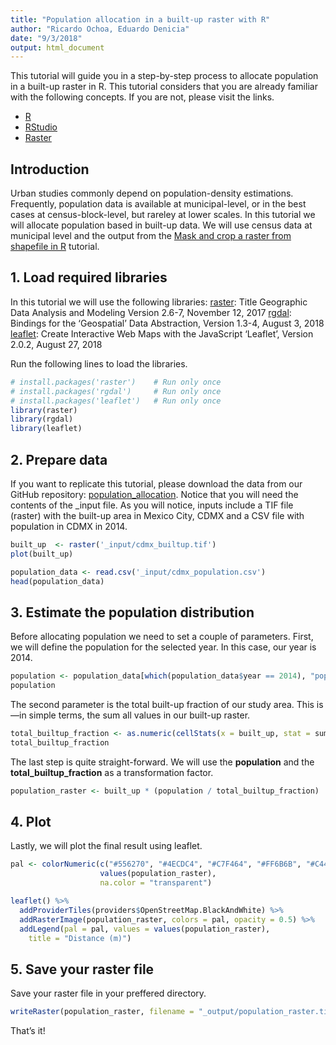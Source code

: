 ```yaml
---
title: "Population allocation in a built-up raster with R"
author: "Ricardo Ochoa, Eduardo Denicia"
date: "9/3/2018"
output: html_document
---
```


This tutorial will guide you in a step-by-step process to allocate population in a built-up raster in R. This tutorial considers that you are already familiar with the following concepts. If you are not, please visit the links.

- [R](https://www.r-project.org/)
- [RStudio](https://www.rstudio.com)
- [Raster](https://en.wikipedia.org/wiki/Raster_graphics)

## Introduction 
Urban studies commonly depend on population-density estimations. Frequently, population data is available at municipal-level, or in the best cases at census-block-level, but rareley at lower scales. In this tutorial we will allocate population based in built-up data. We will use census data at municipal level and the output from the [Mask and crop a raster from shapefile in R](https://github.com/ricardoochoa/ST_preprocessing/tree/master/mask_and_crop_raster_from_shapefile) tutorial.

## 1. Load required libraries
In this tutorial we will use the following libraries:
[raster](https://cran.r-project.org/web/packages/raster/raster.pdf): Title Geographic Data Analysis and Modeling Version 2.6-7, November 12, 2017
[rgdal](https://cran.r-project.org/web/packages/rgdal/rgdal.pdf): Bindings for the 'Geospatial' Data Abstraction, Version 1.3-4, August 3, 2018
[leaflet](https://cran.r-project.org/web/packages/leaflet/leaflet.pdf): Create Interactive Web Maps with the JavaScript 'Leaflet', Version 2.0.2, August 27, 2018

Run the following lines to load the libraries. 

```r
# install.packages('raster')    # Run only once
# install.packages('rgdal')     # Run only once
# install.packages('leaflet')   # Run only once
library(raster)
library(rgdal)
library(leaflet)
```

## 2. Prepare data
If you want to replicate this tutorial, please download the data from our GitHub repository: [population_allocation](https://github.com/ricardoochoa/ST_preprocessing/tree/master/population_allocation). Notice that you will need the contents of the _input file. As you will notice, inputs include a TIF file (raster) with the built-up area in Mexico City, CDMX and a CSV file with population in CDMX in 2014. 

```r

built_up  <- raster('_input/cdmx_builtup.tif')
plot(built_up)

population_data <- read.csv('_input/cdmx_population.csv')
head(population_data)

```

## 3. Estimate the population distribution
Before allocating population we need to set a couple of parameters. First, we will define the population for the selected year. In this case, our year is 2014.

```r
population <- population_data[which(population_data$year == 2014), "population"]
population
```

The second parameter is the total built-up fraction of our study area. This is ---in simple terms, the sum all values in our built-up raster.

```r

total_builtup_fraction <- as.numeric(cellStats(x = built_up, stat = sum))
total_builtup_fraction

```

The last step is quite straight-forward. We will use the **population** and the **total_builtup_fraction** as a transformation factor. 

```r
population_raster <- built_up * (population / total_builtup_fraction)
```

## 4. Plot
Lastly, we will plot the final result using leaflet. 
```r

pal <- colorNumeric(c("#556270", "#4ECDC4", "#C7F464", "#FF6B6B", "#C44D58"),
                    values(population_raster),
                    na.color = "transparent")

leaflet() %>%
  addProviderTiles(providers$OpenStreetMap.BlackAndWhite) %>%
  addRasterImage(population_raster, colors = pal, opacity = 0.5) %>%
  addLegend(pal = pal, values = values(population_raster),
    title = "Distance (m)")

```

## 5. Save your raster file

Save your raster file in your preffered directory.

```r
writeRaster(population_raster, filename = "_output/population_raster.tif", overwrite = TRUE)
```

That's it!

